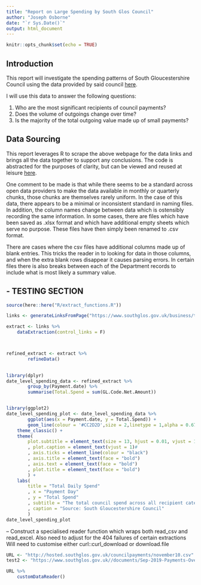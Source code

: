 ```yaml
---
title: "Report on Large Spending by South Glos Council"
author: "Joseph Osborne"
date: "`r Sys.Date()`"
output: html_document
---
```


```r
knitr::opts_chunk$set(echo = TRUE)
```

## Introduction

This report will investigate the spending patterns of South Gloucestershire Council using the data provided by said council [here](https://www.southglos.gov.uk/business/tenders-and-contracts/how-we-spend-our-money/council-payments-over-500/). 

I will use this data to answer the following questions:

1. Who are the most significant recipients of council payments?
1. Does the volume of outgoings change over time?
1. Is the majority of the total outgoing value made up of small payments?


## Data Sourcing

This report leverages R to scrape the above webpage for the data links and brings all the data together to support any conclusions. The code is abstracted for the purposes of clarity, but can be viewed and reused at leisure [here](http://a.link.webpage/).

One comment to be made is that while there seems to be a standard across open data providers to make the data available in monthly or quarterly chunks, those chunks are themselves rarely uniform. In the case of this data, there appears to be a minimal or inconsistent standard in naming files. In addition, the column names change between data which is ostensibly recording the same information. In some cases, there are files which have been saved as .xlsx format and which have additional empty sheets which serve no purpose. These files have then simply been renamed to .csv format. 

There are cases where the csv files have additional columns made up of blank entries. This tricks the reader in to looking for data in those columns, and when the extra blank rows disappear it causes parsing errors. In certain files there is also breaks between each of the Department records to include what is most likely a summary value. 


## - TESTING SECTION 

```r
source(here::here("R/extract_functions.R"))

links <- generateLinksFromPage("https://www.southglos.gov.uk/business/tenders-and-contracts/how-we-spend-our-money/council-payments-over-500/")

```

```r

extract <- links %>% 
    dataExtraction(control_links = F)




```

```r

refined_extract <- extract %>% 
        refineData()
        
```

```r
library(dplyr)
date_level_spending_data <- refined_extract %>% 
        group_by(Payment.date) %>% 
        summarise(Total.Spend = sum(GL.Code.Net.Amount))



```

```r
library(ggplot2)
date_level_spending_plot <- date_level_spending_data %>% 
        ggplot(aes(x = Payment.date, y = Total.Spend)) +
        geom_line(colour = '#CC2D2D',size = 2,linetype = 1,alpha = 0.67) + 
    theme_classic() +
    theme(
        plot.subtitle = element_text(size = 13, hjust = 0.01, vjust = 1)
        , plot.caption = element_text(vjust = 1)#
        , axis.ticks = element_line(colour = "black")
        , axis.title = element_text(face = "bold")
        , axis.text = element_text(face = "bold")
        , plot.title = element_text(face = "bold")
        ) + 
    labs(
        title = "Total Daily Spend"
        , x = "Payment Day"
        , y = "Total Spend"
        , subtitle = "The total council spend across all recipient categories"
        , caption = "Source: South Gloucestershire Council"
        )
date_level_spending_plot
```

-- Construct a specialised reader function which wraps both read_csv and read_excel. Also need to adjust for the 404 failures of certain extractions
Will need to customise either curl::curl_download or download.file



```r
    
URL <- "http://hosted.southglos.gov.uk/councilpayments/november10.csv"
test2 <- "https://www.southglos.gov.uk//documents/Sep-2019-Payments-Over-500.csv" %>% customDataReader()

URL %>% 
    customDataReader()
```


